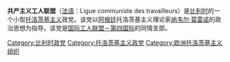 '''共产主义工人联盟'''（[[法语|法语]]：Ligue communiste des travailleurs）是[[比利时|比利时]]的一个小型[[托洛茨基主义|托洛茨基主义]]政党。该党以[[阿根廷|阿根廷]]托洛茨基主义理论家[[纳韦尔·莫雷诺|纳韦尔·莫雷诺]]的政治思想为指导。该党是[[国际工人联盟－第四国际|国际工人联盟－第四国际]]的同情支部。

[[Category:比利时政党|Category:比利时政党]]
[[Category:托洛茨基主义政党|Category:托洛茨基主义政党]]
[[Category:欧洲托洛茨基主义组织|Category:欧洲托洛茨基主义组织]]